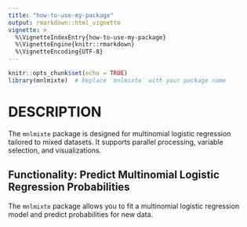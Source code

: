 ```yaml
---
title: "how-to-use-my-package"
output: rmarkdown::html_vignette
vignette: >
  %\VignetteIndexEntry{how-to-use-my-package}
  %\VignetteEngine{knitr::rmarkdown}
  %\VignetteEncoding{UTF-8}
---
```


```r
knitr::opts_chunk$set(echo = TRUE)
library(mnlmixte)  # Replace `mnlmixte` with your package name
```

# DESCRIPTION

The `mnlmixte` package is designed for multinomial logistic regression tailored to mixed datasets. It supports parallel processing, variable selection, and visualizations.


## Functionality: Predict Multinomial Logistic Regression Probabilities

The `mnlmixte` package allows you to fit a multinomial logistic regression model and predict probabilities for new data.



